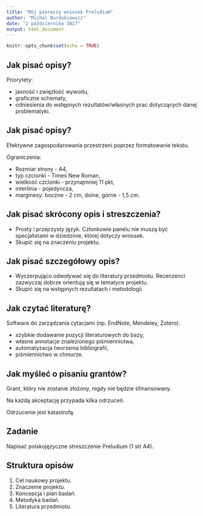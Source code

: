 ```yaml
---
title: "Mój pierwszy wniosek Preludium"
author: "Michal Burdukiewicz"
date: "2 października 2017"
output: html_document
---
```


```r
knitr::opts_chunk$set(echo = TRUE)
```

## Jak pisać opisy?

Priorytety: 

 - jasność i zwięzłość wywodu,
 - graficzne schematy,
 - odniesienia do wstępnych rezultatów/własnych prac dotyczących danej problematyki.

## Jak pisać opisy?

Efektywne zagospodarowania przestrzeni poprzez formatowanie tekstu. 

Ograniczenia:

 - Rozmiar strony - A4,
 - typ czcionki - Times New Roman,
 - wielkość czcionki - przynajmniej 11 pkt,
 - interlinia - pojedyncza, 
 - marginesy: boczne - 2 cm, dolne, górne - 1,5 cm.

## Jak pisać skrócony opis i streszczenia?

 - Prosty i przejrzysty język. Członkowie panelu nie muszą być specjalistami w dziedzinie, której dotyczy wniosek.
 - Skupić się na znaczeniu projektu.
 
## Jak pisać szczegółowy opis?

 - Wyczerpująco odwoływać się do literatury przedmiotu. Recenzenci zazwyczaj dobrze orientują się w tematyce projektu.
 - Skupić się na wstępnych rezultatach i metodologii.

## Jak czytać literaturę?

Software do zarządzania cytacjami (np. EndNote, Mendeley, Zotero).

 - szybkie dodawanie pozycji literaturowych do bazy,
 - własne annotacje znalezionego piśmiennictwa,
 - automatyzacja tworzenia bibliografii,
 - piśmiennictwo w chmurze.

## Jak myśleć o pisaniu grantów?

Grant, który nie zostanie złożony, nigdy nie będzie sfinansowany.

Na każdą akceptację przypada kilka odrzuceń.

Odrzucenie jest katastrofą.

## Zadanie

Napisać polskojęzyczne streszczenie Preludium (1 str A4).

## Struktura opisów

1. Cel naukowy projektu.
2. Znaczenie projektu.
3. Koncepcja i plan badań.
4. Metodyka badań.
5. Literatura przedmiotu.
